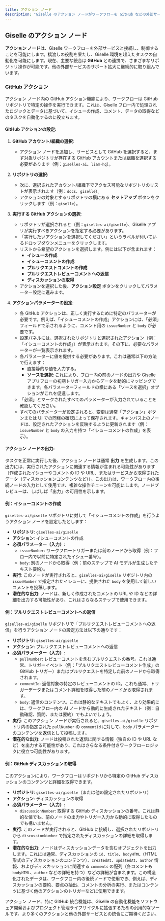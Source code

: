 ```yaml
---
title: アクション ノード
description: "Giselle のアクション ノードがワークフローを GitHub などの外部サービスと連携させ、リポジトリでのイシューやコメントの作成、ディスカッションの取得などのタスクを実行する方法を学びます。"
---
```


## Giselle のアクション ノード

**アクション ノード**は、Giselle ワークフローを外部サービスと接続し、制御することを可能にします。橋渡しの役割を果たし、Giselle 環境を超えたタスクの自動化を可能にします。現在、主要な統合は **GitHub** との連携で、さまざまなリポジトリ操作が可能です。他の外部サービスのサポート拡大に継続的に取り組んでいます。

### GitHub アクション

アクション ノード内の GitHub アクション機能により、ワークフローは GitHub リポジトリで特定の操作を実行できます。これは、Giselle フロー内で処理されたロジックとデータに基づいて、イシューの作成、コメント、データの取得などのタスクを自動化するのに役立ちます。

#### GitHub アクションの設定:

1.  **GitHub アカウント/組織の選択**:
    * アクション ノードを追加し、サービスとして GitHub を選択すると、まず対象リポジトリが存在する GitHub アカウントまたは組織を選択する必要があります（例：`giselles-ai`、`liam-hq`）。

2.  **リポジトリの選択**:
    * 次に、選択されたアカウント/組織下でアクセス可能なリポジトリのリストが表示されます（例：`docs`、`giselle`）。
    * アクションの対象とするリポジトリの横にある **セットアップ** ボタンをクリックします（例：`giselle`）。

3.  **実行する GitHub アクションの選択**:
    * リポジトリが選択されると（例：`giselles-ai/giselle`）、Giselle アプリが実行すべきアクションを指定する必要があります。
    * 「実行したいアクションを選択してください」というラベルが付いているドロップダウンメニューをクリックします。
    * リストから希望のアクションを選択します。例には以下が含まれます：
        * **イシューの作成**
        * **イシューコメントの作成**
        * **プルリクエストコメントの作成**
        * **プルリクエストレビューコメントへの返信**
        * **ディスカッションの取得**
    * アクションを選択した後、**アクション設定** ボタンをクリックしてパラメーター設定に進みます。

4.  **アクションパラメーターの設定**:
    * 各 GitHub アクションは、正しく実行するために特定のパラメーターが必要です。例えば、「イシューコメントの作成」アクションには、「必須」フィールドで示されるように、コメント用の `issueNumber` と `body` が必要です。
    * 設定パネルには、選択されたリポジトリと選択されたアクション（例：「イシューコメントの作成」）が表示されます。その下に、必要なパラメーターが一覧表示されます。
    * 各パラメーターに値を提供する必要があります。これは通常以下の方法で行えます：
        * 直接静的な値を入力する。
        * **ソースを選択**: これにより、フロー内の前のノードの出力や Giselle アプリフローの初期トリガー入力からデータを動的にマッピングできます。各パラメーターフィールドの横にある「ソースを選択」オプションがこれを促進します。
    * 「必須」とマークされたすべてのパラメーターが入力されていることを確認してください。
    * すべてのパラメーターが設定されると、変更は通常「アクション」ボタンまたは UI での同様の確認によって保存されます。キャンバス上のノードは、設定されたアクションを反映するように更新されます（例：`issueNumber` と `body` の入力を持つ「イシューコメントの作成」を表示）。

#### アクション ノードの出力:

タスクを正常に実行した後、アクション ノードは通常 **出力** を生成します。この出力には、実行されたアクションに関連する情報が含まれる可能性があります（作成されたイシューやコメントの ID や URL、またはサービスから取得されたデータ（ディスカッションコンテンツなど））。この出力は、ワークフロー内の後続ノードの入力として使用でき、複雑な操作チェーンを可能にします。ノードプレビューは、しばしば「出力」の可用性を示します。

#### 例：イシューコメントの作成

`giselles-ai/giselle` リポジトリに対して「イシューコメントの作成」を行うようアクション ノードを設定したとします：

* **リポジトリ**: `giselles-ai/giselle`
* **アクション**: イシューコメントの作成
* **必須パラメーター（入力）**:
    * `issueNumber`: ワークフロートリガーまたは前のノードから取得（例：フロー内で以前に特定されたイシュー番号）。
    * `body`: 別のノードから取得（例：前のステップで AI モデルが生成したテキスト要約）。
* **実行**: このノードが実行されると、`giselles-ai/giselle` リポジトリ内の `issueNumber` で指定されたイシューに、提供された `body` を使用して新しいコメントを投稿します。
* **潜在的な出力**: ノードは、新しく作成されたコメントの URL や ID などの詳細を出力する可能性があり、これはさらなるステップで使用できます。

#### 例：プルリクエストレビューコメントへの返信

`giselles-ai/giselle` リポジトリで「プルリクエストレビューコメントへの返信」を行うアクション ノードの設定方法は以下の通りです：

* **リポジトリ**: `giselles-ai/giselle`
* **アクション**: プルリクエストレビューコメントへの返信
* **必須パラメーター（入力）**:
    * `pullNumber`: レビューコメントを含むプルリクエストの番号。これは通常、トリガーイベント（例：「プルリクエストレビューコメント作成」の GitHub トリガー）またはプルリクエストを特定した前のノードから取得されます。
    * `commentId`: 返信対象の特定のレビューコメントの ID。これも通常、トリガーデータまたはコメント詳細を取得した前のノードから取得されます。
    * `body`: 返信のコンテンツ。これは静的なテキストでもよく、より効果的には、ワークフロー内の AI ノードから動的に生成されたテキスト（例：自動確認、質問、または要約）でもよいでしょう。
* **実行**: このアクション ノードが実行されると、`giselles-ai/giselle` リポジトリ内の指定された `pullNumber` の `commentId` に対して、`body` パラメーターのコンテンツを返信として投稿します。
* **潜在的な出力**: ノードは投稿された返信に関する情報（独自の ID や URL など）を出力する可能性があり、これはさらなる条件付きワークフローロジックに役立つ可能性があります。

#### 例：GitHub ディスカッションの取得

このアクションにより、ワークフローはリポジトリから特定の GitHub ディスカッションのコンテンツと詳細を取得できます。

* **リポジトリ**: `giselles-ai/giselle`（または他の設定されたリポジトリ）
* **アクション**: ディスカッションの取得
* **必須パラメーター（入力）**:
    * `discussionNumber`: 取得する GitHub ディスカッションの番号。これは静的な値でも、前のノードの出力やトリガー入力から動的に取得したものでも構いません。
* **実行**: このノードが実行されると、GitHub に接続し、選択されたリポジトリから `discussionNumber` で指定されたディスカッションの詳細を取得します。
* **潜在的な出力**: ノードはディスカッションデータを含むオブジェクトを出力します。これには通常、ディスカッションの `id`、`title`、`bodyHTML`（HTML 形式のディスカッションのコンテンツ）、`createdAt`、`updatedAt`、`author` 情報、およびディスカッションに関連する `comments` の配列（各コメントも `bodyHTML`、`author` などの詳細を持つ）などの詳細が含まれます。この構造化されたデータは、ワークフロー内の後続ノードで使用でき、例えば、ディスカッションの要約、要点の抽出、コメントの分析の実行、またはコンテンツに基づく他のアクションのトリガーなどに使用できます。

アクション ノード、特に GitHub 統合機能は、Giselle の自動化機能をソフトウェア開発およびプロジェクト管理ライフサイクルに拡張するための汎用的なツールです。より多くのアクションと他の外部サービスとの統合にご期待ください。
